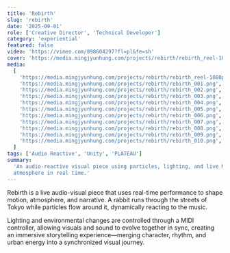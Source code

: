 ```yaml
---
title: 'Rebirth'
slug: 'rebirth'
date: '2025-09-01'
role: ['Creative Director', 'Technical Developer']
category: 'experiential'
featured: false
video: 'https://vimeo.com/898604297?fl=pl&fe=sh'
cover: 'https://media.mingjyunhung.com/projects/rebirth/rebirth_reel-1080p.mp4'
media:
  [
    'https://media.mingjyunhung.com/projects/rebirth/rebirth_reel-1080p.mp4',
    'https://media.mingjyunhung.com/projects/rebirth/rebirth_001.png',
    'https://media.mingjyunhung.com/projects/rebirth/rebirth_002.png',
    'https://media.mingjyunhung.com/projects/rebirth/rebirth_003.png',
    'https://media.mingjyunhung.com/projects/rebirth/rebirth_004.png',
    'https://media.mingjyunhung.com/projects/rebirth/rebirth_005.png',
    'https://media.mingjyunhung.com/projects/rebirth/rebirth_006.png',
    'https://media.mingjyunhung.com/projects/rebirth/rebirth_007.png',
    'https://media.mingjyunhung.com/projects/rebirth/rebirth_008.png',
    'https://media.mingjyunhung.com/projects/rebirth/rebirth_009.png',
    'https://media.mingjyunhung.com/projects/rebirth/rebirth_010.png',
  ]
tags: ['Audio Reactive', 'Unity', 'PLATEAU']
summary:
  'An audio-reactive visual piece using particles, lighting, and live MIDI control to create dynamic
  atmosphere in real time.'
---
```


Rebirth is a live audio-visual piece that uses real-time performance to shape motion, atmosphere,
and narrative. A rabbit runs through the streets of Tokyo while particles flow around it,
dynamically reacting to the music.

Lighting and environmental changes are controlled through a MIDI controller, allowing visuals and
sound to evolve together in sync, creating an immersive storytelling experience—merging character,
rhythm, and urban energy into a synchronized visual journey.

